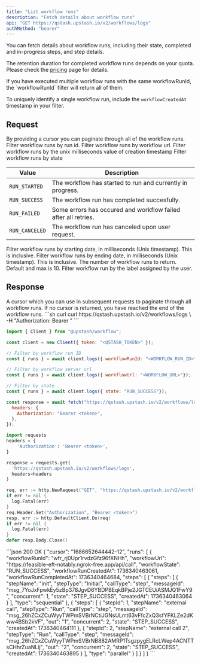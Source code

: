 ```yaml
---
title: "List workflow runs"
description: "Fetch details about workflow runs"
api: "GET https://qstash.upstash.io/v2/workflows/logs"
authMethod: "bearer"
---
```


You can fetch details about workflow runs, including their state, completed and in-progress steps, and step details.

The retention duration for completed workflow runs depends on your quota. Please check the [pricing](https://upstash.com/pricing/workflow) page for details.

<Note>
If you have executed multiple workflow runs with the same workflowRunId, the `workflowRunId` filter will return all of them.

To uniquely identify a single workflow run, include the `workflowCreatedAt` timestamp in your filter.
</Note>

## Request

<ParamField query="cursor" type="string">
  By providing a cursor you can paginate through all of the workflow runs.
</ParamField>

<ParamField query="workflowRunId" type="string">
  Filter workflow runs by run id.
</ParamField>

<ParamField query="workflowUrl" type="string">
  Filter workflow runs by workflow url.
</ParamField>

<ParamField query="workflowCreatedAt" type="number">
  Filter workflow runs by the unix milliseconds value of creation timestamp
</ParamField>

<ParamField query="state" type="string">
  Filter workflow runs by state

  | Value          | Description                                                    |
  | -------------- | -------------------------------------------------------------- |
  | `RUN_STARTED`  | The workflow has started to run and currently in progress.     |
  | `RUN_SUCCESS`  | The workflow run has completed succesfully.                    |
  | `RUN_FAILED`   | Some errors has occured and workflow failed after all retries. |
  | `RUN_CANCELED` | The workflow run has canceled upon user request.               |

</ParamField>

<ParamField query="fromDate" type="number">
  Filter workflow runs by starting date, in milliseconds (Unix timestamp). This is inclusive.
</ParamField>

<ParamField query="toDate" type="number">
  Filter workflow runs by ending date, in milliseconds (Unix timestamp). This is inclusive.
</ParamField>

<ParamField query="count" type="number">
  The number of workflow runs to return. Default and max is 10.
</ParamField>

<ResponseField name="label" type="string">
  Filter workflow run by the label assigned by the user.
</ResponseField>

## Response

<ResponseField name="cursor" type="string">
  A cursor which you can use in subsequent requests to paginate through all
  workflow runs. If no cursor is returned, you have reached the end of the
  workflow runs.
</ResponseField>

<Snippet file="workflow/logs.mdx" />

<RequestExample>
  ```sh curl
  curl https://qstash.upstash.io/v2/workflows/logs \
    -H "Authorization: Bearer <token>"
  ```

  ```js Workflow JS SDK
  import { Client } from "@upstash/workflow";

  const client = new Client({ token: "<QSTASH_TOKEN>" });

  // Filter by workflow run ID
  const { runs } = await client.logs({ workflowRunId: "<WORKFLOW_RUN_ID>"});

  // Filter by workflow server url
  const { runs } = await client.logs({ workflowUrl: "<WORKFLOW_URL>"});

  // Filter by state
  const { runs } = await client.logs({ state: "RUN_SUCCESS"});
  ```

  ```javascript Node
  const response = await fetch("https://qstash.upstash.io/v2/workflows/logs", {
    headers: {
      Authorization: "Bearer <token>",
    },
  });
  ```

  ```python Python
  import requests
  headers = {
      'Authorization': 'Bearer <token>',
  }

  response = requests.get(
    'https://qstash.upstash.io/v2/workflows/logs',
    headers=headers
  )
  ```

  ```go Go
  req, err := http.NewRequest("GET", "https://qstash.upstash.io/v2/workflows/logs", nil)
  if err != nil {
    log.Fatal(err)
  }
  req.Header.Set("Authorization", "Bearer <token>")
  resp, err := http.DefaultClient.Do(req)
  if err != nil {
    log.Fatal(err)
  }
  defer resp.Body.Close()
  ```
</RequestExample>

<ResponseExample>
```json 200 OK
{
  "cursor": "1686652644442-12",
  "runs": [
    {
      "workflowRunId": "wfr_rj0Upr1rvdzGfz96fXNHh",
      "workflowUrl": "https://feasible-eft-notably.ngrok-free.app/api/call",
      "workflowState": "RUN_SUCCESS",
      "workflowRunCreatedAt": 1736340463061,
      "workflowRunCompletedAt": 1736340464684,
      "steps": [
        {
          "steps": [
            {
              "stepName": "init",
              "stepType": "Initial",
              "callType": "step",
              "messageId": "msg_7YoJxFpwkEy5zBp378JgvD6YBDPBEqkBPje2JGTCEUiASMJQ1FwY9",
              "concurrent": 1,
              "state": "STEP_SUCCESS",
              "createdAt": 1736340463064
            }
          ],
          "type": "sequential"
        },
        {
          "steps": [
            {
              "stepId": 1,
              "stepName": "external call",
              "stepType": "Run",
              "callType": "step",
              "messageId": "msg_26hZCxZCuWyyTWPmSVBrNCtiJGNsULmt63vFfcZxQ3sfYFKLZe2dKww4BSb2kVF",
              "out": "1",
              "concurrent": 2,
              "state": "STEP_SUCCESS",
              "createdAt": 1736340464111
            },
            {
              "stepId": 2,
              "stepName": "external call 2",
              "stepType": "Run",
              "callType": "step",
              "messageId": "msg_26hZCxZCuWyyTWPmSVBrNB882AMRP1TsgzpygELRcLWep4ACNTTsCHhrZuaNLij",
              "out": "2",
              "concurrent": 2,
              "state": "STEP_SUCCESS",
              "createdAt": 1736340463895
            }
          ],
          "type": "parallel"
        }
      ]
    }
  ]
}
```
</ResponseExample>
